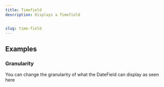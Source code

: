 ```yaml
---
title: Timefield
description: Displays a Timefield


slug: time-field
---
```


<ComponentPreview name="time-field/preview" />

## Examples

### Granularity

You can change the granularity of what the DateField can display as seen here

<ComponentPreview name="date-field/granularity" />


